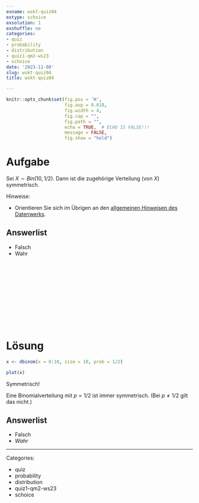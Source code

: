 ```yaml
---
exname: wskt-quiz04
extype: schoice
exsolution: 1
exshuffle: no
categories:
- quiz
- probability
- distribution
- quiz1-qm2-ws23
- schoice
date: '2023-11-08'
slug: wskt-quiz04
title: wskt-quiz04

---
```





```r
knitr::opts_chunk$set(fig.pos = 'H',
                      fig.asp = 0.618,
                      fig.width = 4,
                      fig.cap = "", 
                      fig.path = "",
                      echo = TRUE,  # ECHO IS FALSE!!!
                      message = FALSE,
                      fig.show = "hold")
```






# Aufgabe


Sei $X \sim Bin(10, 1/2)$. Dann ist die zugehörige Verteilung (von $X$) symmetrisch.

Hinweise:

- Orientieren Sie sich im Übrigen an den [allgemeinen Hinweisen des Datenwerks](https://datenwerk.netlify.app/hinweise).


Answerlist
----------

* Falsch
* Wahr


</br>
</br>
</br>
</br>
</br>
</br>
</br>
</br>
</br>
</br>

# Lösung


```r
x <- dbinom(x = 0:10, size = 10, prob = 1/2)

plot(x)
```

Symmetrisch!

Eine Binomialverteilung mit $p=1/2$ ist immer symmetrisch. (Bei $p\ne 1/2$ gilt das nicht.)



Answerlist
----------


* Falsch
* *Wahr*








---

Categories: 

- quiz
- probability
- distribution
- quiz1-qm2-ws23
- schoice

